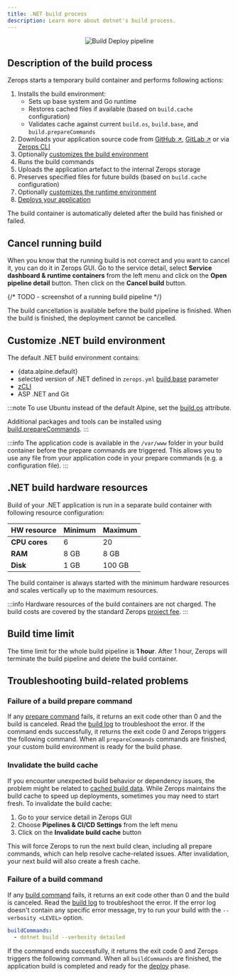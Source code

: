 ```yaml
---
title: .NET build process
description: Learn more about dotnet's build process.
---
```


<p align="center">
  <Image
    lightImage="/img/screenshots/build_deploy_pipeline-step2.png"
    darkImage="/img/screenshots/build_deploy_pipeline-step2.png"
    alt="Build Deploy pipeline"
    style={{ width: '95%', height: 'auto' }}
  />
</p>

## Description of the build process

Zerops starts a temporary build container and performs following actions:

1. Installs the build environment:
   - Sets up base system and Go runtime
   - Restores cached files if available (based on `build.cache` configuration)
   - Validates cache against current `build.os`, `build.base`, and `build.prepareCommands`
2. Downloads your application source code from [GitHub ↗](https://www.github.com), [GitLab ↗](https://www.gitlab.com) or via [Zerops CLI](/references/cli)
3. Optionally [customizes the build environment](#customize-net-build-environment)
4. Runs the build commands
5. Uploads the application artefact to the internal Zerops storage
6. Preserves specified files for future builds (based on `build.cache` configuration)
7. Optionally [customizes the runtime environment](/dotnet/how-to/customize-runtime)
8. [Deploys your application](/dotnet/how-to/deploy-process)

The build container is automatically deleted after the build has finished or failed.

## Cancel running build

When you know that the running build is not correct and you want to cancel it, you can do it in Zerops GUI. Go to the service detail, select **Service dashboard & runtime containers** from the left menu and click on the **Open pipeline detail** button. Then click on the **Cancel build** button.

{/* TODO - screenshot of a running build pipeline */}

The build cancellation is available before the build pipeline is finished. When the build is finished, the deployment cannot be cancelled.


## Customize .NET build environment

The default .NET build environment contains:

- <span>{data.alpine.default}</span>
- selected version of .NET defined in `zerops.yml` [build.base](/dotnet/how-to/build-pipeline#base) parameter
- [zCLI](/references/cli)
- ASP .NET and Git

:::note
To use Ubuntu instead of the default Alpine, set the [build.os](/zerops-yml/specification#os-) attribute.

Additional packages and tools can be installed using [build.prepareCommands](/zerops-yml/specification#preparecommands-).
:::

:::info
The application code is available in the `/var/www` folder in your build container before the prepare commands are triggered. This allows you to use any file from your application code in your prepare commands (e.g. a configuration file).
:::

## .NET build hardware resources

Build of your .NET application is run in a separate build container with following resource configuration:

| HW resource   | Minimum | Maximum |
| ------------- | ------- | ------- |
| **CPU cores** | 6       | 20      |
| **RAM**       | 8 GB    | 8 GB    |
| **Disk**      | 1 GB    | 100 GB  |

The build container is always started with the minimum hardware resources and scales vertically up to the maximum resources.

:::info
Hardware resources of the build containers are not charged. The build costs are covered by the standard Zerops [project fee](https://zerops.io/#pricing).
:::

## Build time limit

The time limit for the whole build pipeline is **1 hour**. After 1 hour, Zerops will terminate the build pipeline and delete the build container.

## Troubleshooting build-related problems

### Failure of a build prepare command

If any [prepare command](/dotnet/how-to/build-pipeline#preparecommands) fails, it returns an exit code other than 0 and the build is canceled. Read the [build log](/dotnet/how-to/logs#build-log) to troubleshoot the error. If the command ends successfully, it returns the exit code 0 and Zerops triggers the following command. When all `prepareCommands` commands are finished, your custom build environment is ready for the build phase.

### Invalidate the build cache
If you encounter unexpected build behavior or dependency issues, the problem might be related to [cached build data](/features/build-cache). While Zerops maintains the build cache to speed up deployments, sometimes you may need to start fresh.
To invalidate the build cache:

1. Go to your service detail in Zerops GUI
2. Choose **Pipelines & CI/CD Settings** from the left menu
3. Click on the **Invalidate build cache** button

This will force Zerops to run the next build clean, including all prepare commands, which can help resolve cache-related issues. After invalidation, your next build will also create a fresh cache.

### Failure of a build command

If any [build command](/dotnet/how-to/build-pipeline#buildcommands) fails, it returns an exit code other than 0 and the build is canceled. Read the [build log](/dotnet/how-to/logs#build-log) to troubleshoot the error. If the error log doesn't contain any specific error message, try to run your build with the `--verbosity <LEVEL>` option.

```yml
buildCommands:
  - dotnet build --verbosity detailed
```

If the command ends successfully, it returns the exit code 0 and Zerops triggers the following command. When all `buildCommands` are finished, the application build is completed and ready for the [deploy](/dotnet/how-to/deploy-process) phase.
